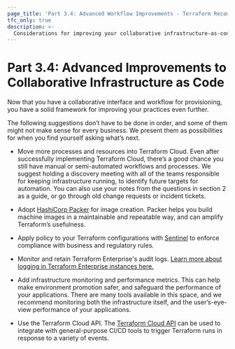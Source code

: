 ```yaml
---
page_title: 'Part 3.4: Advanced Workflow Improvements - Terraform Recommended Practices'
tfc_only: true
description: >-
  Considerations for improving your collaborative infrastructure-as-code workflows. Move more infrastructure to Terraform Cloud, adopt Packer, enforce compliance with Sentinel policies, use audit logs, add monitoring and performance metrics, and use the Terraform Cloud API.
---
```


# Part 3.4: Advanced Improvements to Collaborative Infrastructure as Code

Now that you have a collaborative interface and workflow for provisioning, you have a solid framework for improving your practices even further.

The following suggestions don’t have to be done in order, and some of them might not make sense for every business. We present them as possibilities for when you find yourself asking what’s next.

* Move more processes and resources into Terraform Cloud. Even after successfully implementing Terraform Cloud, there’s a good chance you still have manual or semi-automated workflows and processes. We suggest holding a discovery meeting with all of the teams responsible for keeping infrastructure running, to identify future targets for automation. You can also use your notes from the questions in section 2 as a guide, or go through old change requests or incident tickets.

* Adopt [HashiCorp Packer](https://www.packer.io/) for image creation. Packer helps you build machine images in a maintainable and repeatable way, and can amplify Terraform’s usefulness.

* Apply policy to your Terraform configurations with [Sentinel](/terraform/cloud-docs/policy-enforcement) to enforce compliance with business and
  regulatory rules.

* Monitor and retain Terraform Enterprise's audit logs. [Learn more about logging in Terraform Enterprise instances here.](/terraform/enterprise/admin/infrastructure/logging)

* Add infrastructure monitoring and performance metrics. This can help make environment promotion safer, and safeguard the performance of your applications. There are many tools available in this space, and we recommend monitoring both the infrastructure itself, and the user’s-eye-view performance of your applications.

* Use the Terraform Cloud API. The [Terraform Cloud API](/terraform/cloud-docs/api-docs) can be used to integrate with general-purpose CI/CD tools to trigger Terraform runs in response to a variety of events.
